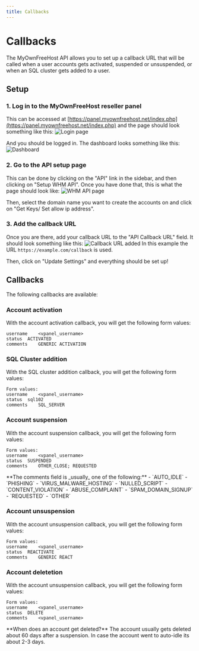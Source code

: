 ```yaml
---
title: Callbacks
---
```



# Callbacks
The MyOwnFreeHost API allows you to set up a callback URL that will be called when a user accounts gets activated, suspended or unsuspended, or when an SQL cluster gets added to a user.

## Setup

### 1. Log in to the MyOwnFreeHost reseller panel
This can be accessed at [https://panel.myownfreehost.net/index.php](https://panel.myownfreehost.net/index.php) and the page should look something like this:
![Login page](/login.png)

And you should be logged in. The dashboard looks something like this:
![Dashboard](/dashboard.png)


### 2. Go to the API setup page
This can be done by clicking on the "API" link in the sidebar, and then clicking on "Setup WHM API". Once you have done that, this is what the page should look like:
![WHM API page](/whm_api.png)

Then, select the domain name you want to create the accounts on and click on "Get Keys/ Set allow ip address".

### 3. Add the callback URL
Once you are there, add your callback URL to the "API Callback URL" field. It should look something like this:
![Callback URL added](/callback.png)
In this example the URL `https://example.com/callback` is used.

Then, click on "Update Settings" and everything should be set up!

## Callbacks

The following callbacks are available:

### Account activation
With the account activation callback, you will get the following form values:
```
username	<vpanel_username>
status	ACTIVATED
comments	GENERIC ACTIVATION
```

### SQL Cluster addition
With the SQL cluster addition callback, you will get the following form values:
```
Form values:
username	<vpanel_username>
status	sql102
comments	SQL_SERVER
```

### Account suspension
With the account suspension callback, you will get the following form values:
```
Form values:
username	<vpanel_username>
status	SUSPENDED
comments	OTHER_CLOSE; REQUESTED
```

<Callout emoji="💡">
    **The comments field is _usually_ one of the following:**
    - `AUTO_IDLE`
    - `PHISHING`
    - `VIRUS_MALWARE_HOSTING`
    - `NULLED_SCRIPT`
    - `CONTENT_VIOLATION`
    - `ABUSE_COMPLAINT`
    - `SPAM_DOMAIN_SIGNUP`
    - `REQUESTED`
    - `OTHER`
</Callout>

### Account unsuspension
With the account unsuspension callback, you will get the following form values:
```
Form values:
username	<vpanel_username>
status	REACTIVATE
comments	GENERIC REACT
```

### Account deletetion
With the account unsuspension callback, you will get the following form values:
```
Form values:
username	<vpanel_username>
status	DELETE
comments	<vpanel_username>
```
<Callout emoji="💡">
    **When does an account get deleted?**
    The account usually gets deleted about 60 days after a suspension. In case the account went to auto-idle its about 2-3 days.
</Callout>
